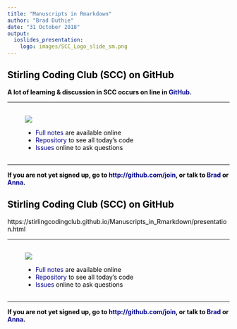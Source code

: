 ```yaml
---
title: "Manuscripts in Rmarkdown"
author: "Brad Duthie"
date: "31 October 2018"
output:
  ioslides_presentation: 
    logo: images/SCC_Logo_slide_sm.png
---
```



<style type="text/css">
body p {
  color: #000000;
}
ul {
  color: black;
}
ol {
  color: black;
}
a {
    color: darkblue;
    text-decoration: none
}
.fifty {
   font-size: 50%;
   }
.seventy {
   font-size: 70%;
   }
slides > slide.backdrop {
  background: none !important;
  background-color: white !important;
}
slides > slide.title-slide hgroup h1 {
  color: black;
}
slides > slide.title-slide p {
  color: black;
}
slides > slide.light > hgroup h2 {
  color: black;
}
slides > slide.light > hgroup h1 {
  color: black;
}
ul {
  color: black;
}
ol {
  color: black;
}
p {
  color: black
}
h1, h2, h3, h4, h5, h6, h7, h8, p {
    color: black;
}
</style>

## Stirling Coding Club (SCC) on GitHub

**A lot of learning & discussion in SCC occurs on line in [GitHub](http://github.com).**

<hr>

<div class="columns-2" style="margin-top:30px; margin-bottom:30px; margin-left:40px">

![](images/github_logo.png)

- [Full notes](https://stirlingcodingclub.github.io/Manuscripts_in_Rmarkdown/Rmarkdown_notes.html) are available online
- [Repository](https://github.com/StirlingCodingClub/Manuscripts_in_Rmarkdown) to see all today's code
- [Issues](https://github.com/StirlingCodingClub/Manuscripts_in_Rmarkdown/issues) online to ask questions

</div>

<hr>

**If you are not yet signed up, go to [http://github.com/join](http://github.com/join), or talk to [Brad](https://bradduthie.github.io/) or [Anna](https://www.stir.ac.uk/people/266756).**



## Stirling Coding Club (SCC) on GitHub {.smaller}


https://stirlingcodingclub.github.io/Manuscripts_in_Rmarkdown/presentation.html

<hr>

<div class="columns-2" style="margin-top:30px; margin-bottom:30px; margin-left:40px">

![](images/github_logo.png)

- [Full notes](https://stirlingcodingclub.github.io/Manuscripts_in_Rmarkdown/Rmarkdown_notes.html) are available online
- [Repository](https://github.com/StirlingCodingClub/Manuscripts_in_Rmarkdown) to see all today's code
- [Issues](https://github.com/StirlingCodingClub/Manuscripts_in_Rmarkdown/issues) online to ask questions

</div>

<hr>

**If you are not yet signed up, go to [http://github.com/join](http://github.com/join), or talk to [Brad](https://bradduthie.github.io/) or [Anna](https://www.stir.ac.uk/people/266756).**




